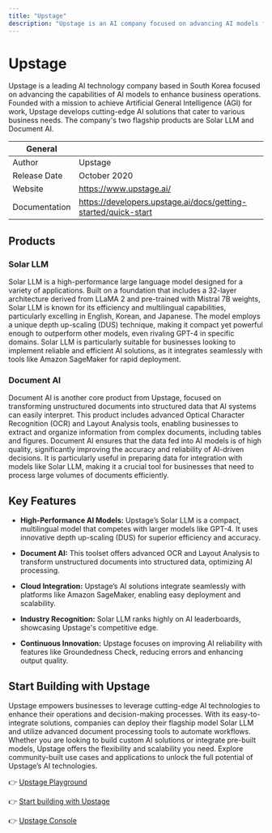 ```yaml
---
title: "Upstage"
description: "Upstage is an AI company focused on advancing AI models for business operations, aiming for AGI. Their flagship products include Solar LLM and Document AI, designed for efficiency and data transformation."
---
```


# Upstage
Upstage is a leading AI technology company based in South Korea focused on advancing the capabilities of AI models to enhance business operations. Founded with a mission to achieve Artificial General Intelligence (AGI) for work, Upstage develops cutting-edge AI solutions that cater to various business needs. The company's two flagship products are Solar LLM and Document AI.

| General  |  |
| --- | --- |
| Author | Upstage |
| Release Date | October 2020 |
| Website | https://www.upstage.ai/ |
| Documentation | https://developers.upstage.ai/docs/getting-started/quick-start |

## Products

### Solar LLM
Solar LLM is a high-performance large language model designed for a variety of applications. Built on a foundation that includes a 32-layer architecture derived from LLaMA 2 and pre-trained with Mistral 7B weights, Solar LLM is known for its efficiency and multilingual capabilities, particularly excelling in English, Korean, and Japanese. The model employs a unique depth up-scaling (DUS) technique, making it compact yet powerful enough to outperform other models, even rivaling GPT-4 in specific domains. Solar LLM is particularly suitable for businesses looking to implement reliable and efficient AI solutions, as it integrates seamlessly with tools like Amazon SageMaker for rapid deployment.

### Document AI
Document AI is another core product from Upstage, focused on transforming unstructured documents into structured data that AI systems can easily interpret. This product includes advanced Optical Character Recognition (OCR) and Layout Analysis tools, enabling businesses to extract and organize information from complex documents, including tables and figures. Document AI ensures that the data fed into AI models is of high quality, significantly improving the accuracy and reliability of AI-driven decisions. It is particularly useful in preparing data for integration with models like Solar LLM, making it a crucial tool for businesses that need to process large volumes of documents efficiently.

## Key Features
- **High-Performance AI Models:** Upstage’s Solar LLM is a compact, multilingual model that competes with larger models like GPT-4. It uses innovative depth up-scaling (DUS) for superior efficiency and accuracy​.

- **Document AI:** This toolset offers advanced OCR and Layout Analysis to transform unstructured documents into structured data, optimizing AI processing​.

- **Cloud Integration:** Upstage’s AI solutions integrate seamlessly with platforms like Amazon SageMaker, enabling easy deployment and scalability​.

- **Industry Recognition:** Solar LLM ranks highly on AI leaderboards, showcasing Upstage's competitive edge​.

- **Continuous Innovation:** Upstage focuses on improving AI reliability with features like Groundedness Check, reducing errors and enhancing output quality​.

## Start Building with Upstage
Upstage empowers businesses to leverage cutting-edge AI technologies to enhance their operations and decision-making processes. With its easy-to-integrate solutions, companies can deploy their flagship model Solar LLM and utilize advanced document processing tools to automate workflows. Whether you are looking to build custom AI solutions or integrate pre-built models, Upstage offers the flexibility and scalability you need. Explore community-built use cases and applications to unlock the full potential of Upstage’s AI technologies.

👉 [Upstage Playground](https://console.upstage.ai/playground)

👉 [Start building with Upstage](https://developers.upstage.ai/docs/getting-started/quick-start)

👉 [Upstage Console](https://console.upstage.ai/home)


